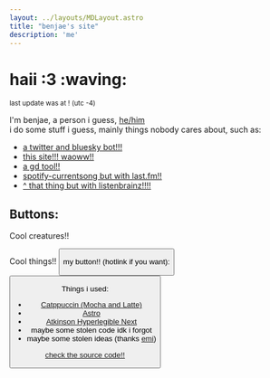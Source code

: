 ```yaml
---
layout: ../layouts/MDLayout.astro
title: "benjae's site"
description: 'me'
---
```


# haii :3 :waving:

<small>last update was at <Update/>! (utc -4)</small>

I'm benjae, a person i guess, [he/him](https://pronouns.cc/@benjae) \
i do some stuff i guess, mainly things nobody cares about, such as:

- [a twitter and bluesky bot!!!](https://github.com/benjiae/fangame-takes-bot)
- [this site!!! waoww!!](https://sillydomain.name)
- [a gd tool!!](https://github.com/benjiae/gd-icon-swapper)
- [spotify-currentsong but with last.fm!!](https://github.com/benjiae/lastfm-currentsong)
- [\^ that thing but with listenbrainz!!!!](https://codeberg.org/benjae/lb-currentsong)

## Buttons:

Cool creatures!!
<Buttons />
<div class="js" id="ivy" style="display:none">
    <input type="button" value="one hundred ivy buttons" onclick="ivy()">&nbsp;</input>
    <a href="https://mk.absturztau.be/notes/acgmxepnyvrz01er">(the joke)</a>
    <br />
</div>

Cool things!!
<Button image="/assets/buttons/akkowtf.png" href="https://akko.wtf" alt="Luna Nova"/>

my button!! (hotlink if you want):
<Button image="/assets/buttons/benjae.png" href="https://sillydomain.name" alt="benjae!!!" title="benjae!!!"/>

Things i used:
- [Catppuccin (Mocha and Latte)](https://github.com/catppuccin)
- [Astro](https://astro.build/)
- [Atkinson Hyperlegible Next](https://www.brailleinstitute.org/freefont)
- maybe some stolen code idk i forgot
- maybe some stolen ideas (thanks [emi](https://garnix.dev))

[check the source code!!](https://codeberg.org/benjae/pages)

<script>{`
    const jsstuff = document.querySelector(".js");
    jsstuff.style.display = "block";

    function ivy() {
        const ivy_div = document.querySelector("#ivy");
        const ivy_button = document.querySelector("a[href='https://i1vy.moe']").outerHTML
        let fragment = new DocumentFragment();
        for(let i=0; i<=100; i++) {
            let meow = document.createElement("a");
            meow.innerHTML = ivy_button
            console.log(meow)
            fragment.append(meow)
        }
        ivy_div.append(fragment)
    }
`}
</script>
